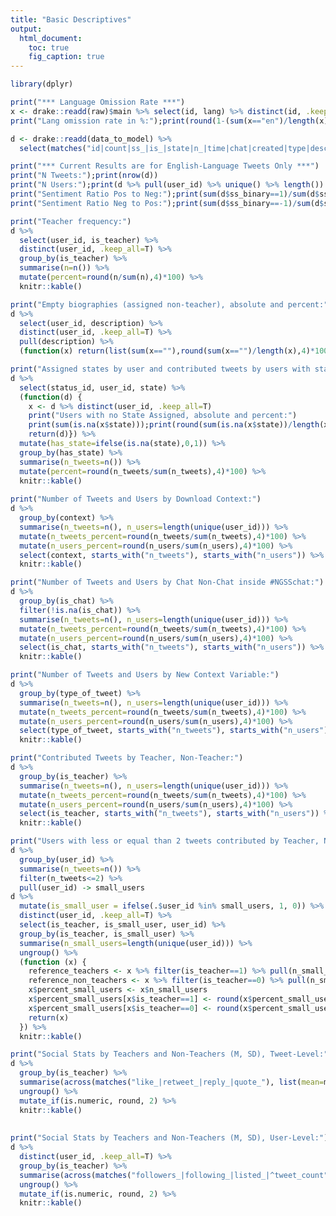 ```yaml
---
title: "Basic Descriptives"
output:
  html_document:
    toc: true
    fig_caption: true
---
```


```r
library(dplyr)
```

```r
print("*** Language Omission Rate ***")
x <- drake::readd(raw)$main %>% select(id, lang) %>% distinct(id, .keep_all=T) %>% pull(lang)
print("Lang omission rate in %:");print(round(1-(sum(x=="en")/length(x)),4)*100)
```

```r
d <- drake::readd(data_to_model) %>% 
  select(matches("id|count|ss_|is_|state|n_|time|chat|created|type|desc|context"))
```

```r
print("*** Current Results are for English-Language Tweets Only ***")
print("N Tweets:");print(nrow(d))
print("N Users:");print(d %>% pull(user_id) %>% unique() %>% length())
print("Sentiment Ratio Pos to Neg:");print(sum(d$ss_binary==1)/sum(d$ss_binary==-1))
print("Sentiment Ratio Neg to Pos:");print(sum(d$ss_binary==-1)/sum(d$ss_binary==1))
```

```r
print("Teacher frequency:")
d %>% 
  select(user_id, is_teacher) %>% 
  distinct(user_id, .keep_all=T) %>% 
  group_by(is_teacher) %>% 
  summarise(n=n()) %>% 
  mutate(percent=round(n/sum(n),4)*100) %>% 
  knitr::kable()

print("Empty biographies (assigned non-teacher), absolute and percent:")
d %>% 
  select(user_id, description) %>% 
  distinct(user_id, .keep_all=T) %>% 
  pull(description) %>% 
  (function(x) return(list(sum(x==""),round(sum(x=="")/length(x),4)*100)))

print("Assigned states by user and contributed tweets by users with states assigned:")
d %>% 
  select(status_id, user_id, state) %>% 
  (function(d) {
    x <- d %>% distinct(user_id, .keep_all=T)
    print("Users with no State Assigned, absolute and percent:")
    print(sum(is.na(x$state)));print(round(sum(is.na(x$state))/length(x$state),4)*100) 
    return(d)}) %>% 
  mutate(has_state=ifelse(is.na(state),0,1)) %>% 
  group_by(has_state) %>% 
  summarise(n_tweets=n()) %>% 
  mutate(percent=round(n_tweets/sum(n_tweets),4)*100) %>% 
  knitr::kable()
  
print("Number of Tweets and Users by Download Context:")
d %>% 
  group_by(context) %>% 
  summarise(n_tweets=n(), n_users=length(unique(user_id))) %>% 
  mutate(n_tweets_percent=round(n_tweets/sum(n_tweets),4)*100) %>% 
  mutate(n_users_percent=round(n_users/sum(n_users),4)*100) %>% 
  select(context, starts_with("n_tweets"), starts_with("n_users")) %>% 
  knitr::kable()

print("Number of Tweets and Users by Chat Non-Chat inside #NGSSchat:")
d %>% 
  group_by(is_chat) %>% 
  filter(!is.na(is_chat)) %>% 
  summarise(n_tweets=n(), n_users=length(unique(user_id))) %>% 
  mutate(n_tweets_percent=round(n_tweets/sum(n_tweets),4)*100) %>% 
  mutate(n_users_percent=round(n_users/sum(n_users),4)*100) %>% 
  select(is_chat, starts_with("n_tweets"), starts_with("n_users")) %>% 
  knitr::kable()

print("Number of Tweets and Users by New Context Variable:")
d %>% 
  group_by(type_of_tweet) %>% 
  summarise(n_tweets=n(), n_users=length(unique(user_id))) %>% 
  mutate(n_tweets_percent=round(n_tweets/sum(n_tweets),4)*100) %>% 
  mutate(n_users_percent=round(n_users/sum(n_users),4)*100) %>% 
  select(type_of_tweet, starts_with("n_tweets"), starts_with("n_users")) %>% 
  knitr::kable()

```

```r
print("Contributed Tweets by Teacher, Non-Teacher:")
d %>% 
  group_by(is_teacher) %>% 
  summarise(n_tweets=n(), n_users=length(unique(user_id))) %>% 
  mutate(n_tweets_percent=round(n_tweets/sum(n_tweets),4)*100) %>% 
  mutate(n_users_percent=round(n_users/sum(n_users),4)*100) %>% 
  select(is_teacher, starts_with("n_tweets"), starts_with("n_users")) %>% 
  knitr::kable()

print("Users with less or equal than 2 tweets contributed by Teacher, Non-Teacher:")
d %>% 
  group_by(user_id) %>% 
  summarise(n_tweets=n()) %>% 
  filter(n_tweets<=2) %>% 
  pull(user_id) -> small_users
d %>% 
  mutate(is_small_user = ifelse(.$user_id %in% small_users, 1, 0)) %>% 
  distinct(user_id, .keep_all=T) %>% 
  select(is_teacher, is_small_user, user_id) %>% 
  group_by(is_teacher, is_small_user) %>% 
  summarise(n_small_users=length(unique(user_id))) %>% 
  ungroup() %>% 
  (function (x) {
    reference_teachers <- x %>% filter(is_teacher==1) %>% pull(n_small_users) %>% sum() 
    reference_non_teachers <- x %>% filter(is_teacher==0) %>% pull(n_small_users) %>% sum() 
    x$percent_small_users <- x$n_small_users
    x$percent_small_users[x$is_teacher==1] <- round(x$percent_small_users[x$is_teacher==1]/reference_teachers,4)*100
    x$percent_small_users[x$is_teacher==0] <- round(x$percent_small_users[x$is_teacher==0]/reference_non_teachers,4)*100
    return(x)
  }) %>% 
  knitr::kable()

print("Social Stats by Teachers and Non-Teachers (M, SD), Tweet-Level:")
d %>% 
  group_by(is_teacher) %>% 
  summarise(across(matches("like_|retweet_|reply_|quote_"), list(mean=mean,sd=sd,median=median,IQR=IQR))) %>% 
  ungroup() %>% 
  mutate_if(is.numeric, round, 2) %>% 
  knitr::kable() 
  
  
print("Social Stats by Teachers and Non-Teachers (M, SD), User-Level:")
d %>% 
  distinct(user_id, .keep_all=T) %>% 
  group_by(is_teacher) %>% 
  summarise(across(matches("followers_|following_|listed_|^tweet_count"), list(mean=mean,sd=sd,median=median,IQR=IQR))) %>% 
  ungroup() %>% 
  mutate_if(is.numeric, round, 2) %>% 
  knitr::kable() 
```